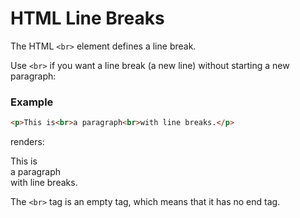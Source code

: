 # HTML Line Breaks
The HTML `<br>` element defines a line break.

Use `<br>` if you want a line break (a new line) without starting a new paragraph:

### Example
```html
<p>This is<br>a paragraph<br>with line breaks.</p>
```

renders: 
<p>This is<br />a paragraph<br />with line breaks.</p>


The `<br>` tag is an empty tag, which means that it has no end tag.

